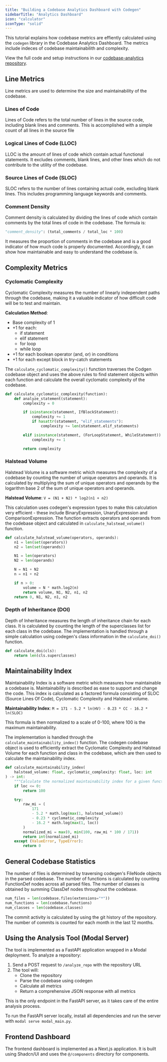 ```yaml
---
title: "Building a Codebase Analytics Dashboard with Codegen"
sidebarTitle: "Analytics Dashboard"
icon: "calculator"
iconType: "solid"
---
```


This tutorial explains how codebase metrics are effiently calculated using the `codegen` library in the Codebase Analytics Dashboard. The metrics include indeces of codebase maintainabilith and complexity.

View the full code and setup instructions in our [codebase-analytics repository](https://github.com/codegen-sh/codebase-analytics).

## Line Metrics

Line metrics are used to determine the size and maintainability of the codebase.

### Lines of Code
Lines of Code refers to the total number of lines in the source code, including blank lines and comments. This is accomplished with a simple count of all lines in the source file

### Logical Lines of Code (LLOC)
LLOC is the amount of lines of code which contain actual functional statements. It excludes comments, blank lines, and other lines which do not contribute to the utility of the codebase.

### Source Lines of Code (SLOC)
SLOC refers to the number of lines containing actual code, excluding blank lines. This includes programming language keywords and comments.

### Comment Density
Comment density is calculated by dividing the lines of code which contain comments by the total lines of code in the codebase. The formula is:

```python
"comment_density": (total_comments / total_loc * 100)
```

It measures the proportion of comments in the codebase and is a good indicator of how much code is properly documented. Accordingly, it can show how maintainable and easy to understand the codebase is.

## Complexity Metrics

### Cyclomatic Complexity
Cyclomatic Complexity measures the number of linearly independent paths through the codebase, making it a valuable indicator of how difficult code will be to test and maintain.

**Calculation Method**:
  - Base complexity of 1
  - +1 for each:
    - if statement
    - elif statement
    - for loop
    - while loop
  - +1 for each boolean operator (and, or) in conditions
  - +1 for each except block in try-catch statements

The `calculate_cyclomatic_complexity()` function traverses the Codgen codebase object and uses the above rules to find statement objects within each function and calculate the overall cyclomatic complexity of the codebase.

```python
def calculate_cyclomatic_complexity(function):
    def analyze_statement(statement):
        complexity = 0

        if isinstance(statement, IfBlockStatement):
            complexity += 1
            if hasattr(statement, "elif_statements"):
                complexity += len(statement.elif_statements)

        elif isinstance(statement, (ForLoopStatement, WhileStatement)):
            complexity += 1

        return complexity
```

### Halstead Volume
Halstead Volume is a software metric which measures the complexity of a codebase by counting the number of unique operators and operands. It is calculated by multiplying the sum of unique operators and operands by the logarithm base 2 of the sum of unique operators and operands.

**Halstead Volume**: `V = (N1 + N2) * log2(n1 + n2)`

This calculation uses codegen's expression types to make this calculation very efficient - these include BinaryExpression, UnaryExpression and ComparisonExpression. The function extracts operators and operands from the codebase object and calculated in `calculate_halstead_volume()` function.

```python
def calculate_halstead_volume(operators, operands):
    n1 = len(set(operators))
    n2 = len(set(operands))

    N1 = len(operators)
    N2 = len(operands)

    N = N1 + N2
    n = n1 + n2

    if n > 0:
        volume = N * math.log2(n)
        return volume, N1, N2, n1, n2
    return 0, N1, N2, n1, n2
```

### Depth of Inheritance (DOI)
Depth of Inheritance measures the length of inheritance chain for each class. It is calculated by counting the length of the superclasses list for each class in the codebase.  The implementation is handled through a simple calculation using codegen's class information in the `calculate_doi()` function.

```python
def calculate_doi(cls):
    return len(cls.superclasses)
```

## Maintainability Index
Maintainability Index is a software metric which measures how maintainable a codebase is. Maintainability is described as ease to support and change the code. This index is calculated as a factored formula consisting of SLOC (Source Lines Of Code), Cyclomatic Complexity and Halstead volume.

**Maintainability Index**: `M = 171 - 5.2 * ln(HV) - 0.23 * CC - 16.2 * ln(SLOC)`

This formula is then normalized to a scale of 0-100, where 100 is the maximum maintainability.

The implementation is handled through the `calculate_maintainability_index()` function. The codegen codebase object is used to efficiently extract the Cyclomatic Complexity and Halstead Volume for each function and class in the codebase, which are then used to calculate the maintainability index.

```python
def calculate_maintainability_index(
    halstead_volume: float, cyclomatic_complexity: float, loc: int
) -> int:
    """Calculate the normalized maintainability index for a given function."""
    if loc <= 0:
        return 100

    try:
        raw_mi = (
            171
            - 5.2 * math.log(max(1, halstead_volume))
            - 0.23 * cyclomatic_complexity
            - 16.2 * math.log(max(1, loc))
        )
        normalized_mi = max(0, min(100, raw_mi * 100 / 171))
        return int(normalized_mi)
    except (ValueError, TypeError):
        return 0
```

## General Codebase Statistics
The number of files is determined by traversing codegen's FileNode objects in the parsed codebase. The number of functions is calculated by counting FunctionDef nodes across all parsed files. The number of classes is obtained by summing ClassDef nodes throughout the codebase.

```python
num_files = len(codebase.files(extensions="*"))
num_functions = len(codebase.functions)
num_classes = len(codebase.classes)
```

The commit activity is calculated by using the git history of the repository. The number of commits is counted for each month in the last 12 months.

## Using the Analysis Tool (Modal Server)

The tool is implemented as a FastAPI application wrapped in a Modal deployment. To analyze a repository:

1. Send a POST request to `/analyze_repo` with the repository URL
2. The tool will:
   - Clone the repository
   - Parse the codebase using codegen
   - Calculate all metrics
   - Return a comprehensive JSON response with all metrics

This is the only endpoint in the FastAPI server, as it takes care of the entire analysis process.

To run the FastAPI server locally, install all dependencies and run the server with `modal serve modal_main.py`.

## Frontend Dashboard

The frontend dashboard is implemented as a Next.js application. It is built using Shadcn/UI and uses the `@/components` directory for components.